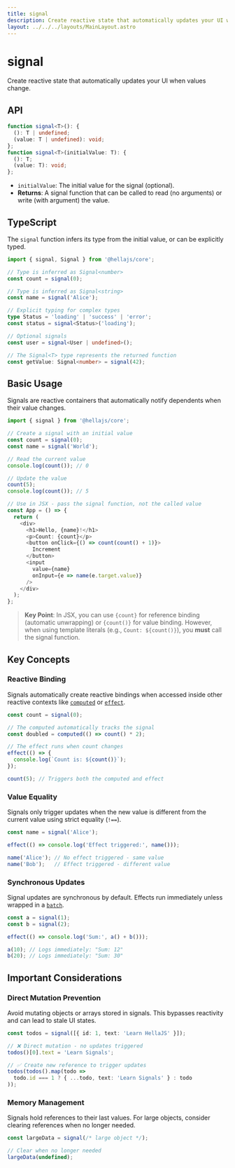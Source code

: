 ```yaml
---
title: signal
description: Create reactive state that automatically updates your UI when values change.
layout: ../../../layouts/MainLayout.astro
---
```


# signal

Create reactive state that automatically updates your UI when values change.

## API

```typescript
function signal<T>(): {
  (): T | undefined;
  (value: T | undefined): void;
};
function signal<T>(initialValue: T): {
  (): T;
  (value: T): void;
};
```
- `initialValue`: The initial value for the signal (optional).
- **Returns**: A signal function that can be called to read (no arguments) or write (with argument) the value.

## TypeScript

The `signal` function infers its type from the initial value, or can be explicitly typed.

```typescript
import { signal, Signal } from '@hellajs/core';

// Type is inferred as Signal<number>
const count = signal(0);

// Type is inferred as Signal<string>
const name = signal('Alice');

// Explicit typing for complex types
type Status = 'loading' | 'success' | 'error';
const status = signal<Status>('loading');

// Optional signals  
const user = signal<User | undefined>();

// The Signal<T> type represents the returned function
const getValue: Signal<number> = signal(42);
```

## Basic Usage

Signals are reactive containers that automatically notify dependents when their value changes.

```typescript
import { signal } from '@hellajs/core';

// Create a signal with an initial value
const count = signal(0);
const name = signal('World');

// Read the current value
console.log(count()); // 0

// Update the value  
count(5);
console.log(count()); // 5

// Use in JSX - pass the signal function, not the called value
const App = () => {
  return (
    <div>
      <h1>Hello, {name}!</h1>
      <p>Count: {count}</p>
      <button onClick={() => count(count() + 1)}>
        Increment
      </button>
      <input 
        value={name} 
        onInput={e => name(e.target.value)} 
      />
    </div>
  );
};
```

> **Key Point**: In JSX, you can use `{count}` for reference binding (automatic unwrapping) or `{count()}` for value binding. However, when using template literals (e.g., `Count: ${count()}`), you **must** call the signal function.

## Key Concepts

### Reactive Binding
Signals automatically create reactive bindings when accessed inside other reactive contexts like [`computed`](/reference/core/computed) or [`effect`](/reference/core/effect).

```typescript
const count = signal(0);

// The computed automatically tracks the signal
const doubled = computed(() => count() * 2);

// The effect runs when count changes
effect(() => {
  console.log(`Count is: ${count()}`);
});

count(5); // Triggers both the computed and effect
```

### Value Equality
Signals only trigger updates when the new value is different from the current value using strict equality (`!==`).

```typescript
const name = signal('Alice');

effect(() => console.log('Effect triggered:', name()));

name('Alice'); // No effect triggered - same value
name('Bob');   // Effect triggered - different value
```

### Synchronous Updates
Signal updates are synchronous by default. Effects run immediately unless wrapped in a [`batch`](/reference/core/batch).

```typescript
const a = signal(1);
const b = signal(2);

effect(() => console.log('Sum:', a() + b()));

a(10); // Logs immediately: "Sum: 12"
b(20); // Logs immediately: "Sum: 30"
```

## Important Considerations

### Direct Mutation Prevention

Avoid mutating objects or arrays stored in signals. This bypasses reactivity and can lead to stale UI states.

```typescript
const todos = signal([{ id: 1, text: 'Learn HellaJS' }]);

// ❌ Direct mutation - no updates triggered
todos()[0].text = 'Learn Signals';

// ✅ Create new reference to trigger updates
todos(todos().map(todo => 
  todo.id === 1 ? { ...todo, text: 'Learn Signals' } : todo
));
```

### Memory Management

Signals hold references to their last values. For large objects, consider clearing references when no longer needed.

```typescript
const largeData = signal(/* large object */);

// Clear when no longer needed
largeData(undefined);
```
